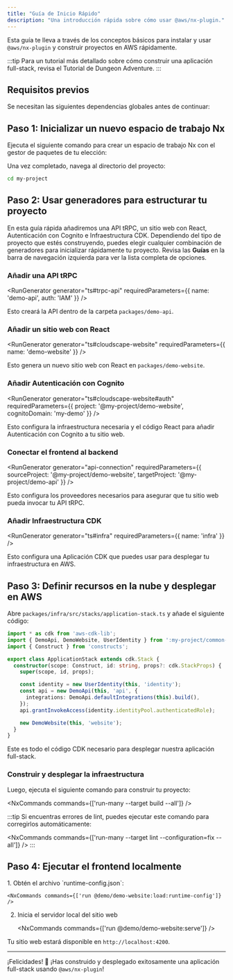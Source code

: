 ```yaml
---
title: "Guía de Inicio Rápido"
description: "Una introducción rápida sobre cómo usar @aws/nx-plugin."
---
```





Esta guía te lleva a través de los conceptos básicos para instalar y usar `@aws/nx-plugin` y construir proyectos en AWS rápidamente.

:::tip
Para un tutorial más detallado sobre cómo construir una aplicación full-stack, revisa el <Link path="get_started/tutorials/dungeon-game/overview">Tutorial de Dungeon Adventure</Link>.
:::

## Requisitos previos

Se necesitan las siguientes dependencias globales antes de continuar:

<Snippet name="prerequisites" />

## Paso 1: Inicializar un nuevo espacio de trabajo Nx

Ejecuta el siguiente comando para crear un espacio de trabajo Nx con el gestor de paquetes de tu elección:

<CreateNxWorkspaceCommand workspace="my-project" />

Una vez completado, navega al directorio del proyecto:

```sh
cd my-project
```

## Paso 2: Usar generadores para estructurar tu proyecto

En esta guía rápida añadiremos una API tRPC, un sitio web con React, Autenticación con Cognito e Infraestructura CDK. Dependiendo del tipo de proyecto que estés construyendo, puedes elegir cualquier combinación de generadores para inicializar rápidamente tu proyecto. Revisa las __Guías__ en la barra de navegación izquierda para ver la lista completa de opciones.

### Añadir una API tRPC

<RunGenerator generator="ts#trpc-api" requiredParameters={{ name: 'demo-api', auth: 'IAM' }} />

Esto creará la API dentro de la carpeta `packages/demo-api`.

### Añadir un sitio web con React

<RunGenerator generator="ts#cloudscape-website" requiredParameters={{ name: 'demo-website' }} />

Esto genera un nuevo sitio web con React en `packages/demo-website`.

### Añadir Autenticación con Cognito

<RunGenerator generator="ts#cloudscape-website#auth" requiredParameters={{ project: '@my-project/demo-website', cognitoDomain: 'my-demo' }} />

Esto configura la infraestructura necesaria y el código React para añadir Autenticación con Cognito a tu sitio web.

### Conectar el frontend al backend

<RunGenerator generator="api-connection" requiredParameters={{ sourceProject: '@my-project/demo-website', targetProject: '@my-project/demo-api' }} />

Esto configura los proveedores necesarios para asegurar que tu sitio web pueda invocar tu API tRPC.

### Añadir Infraestructura CDK

<RunGenerator generator="ts#infra" requiredParameters={{ name: 'infra' }} />

Esto configura una Aplicación CDK que puedes usar para desplegar tu infraestructura en AWS.

## Paso 3: Definir recursos en la nube y desplegar en AWS

Abre `packages/infra/src/stacks/application-stack.ts` y añade el siguiente código:

```typescript
import * as cdk from 'aws-cdk-lib';
import { DemoApi, DemoWebsite, UserIdentity } from ':my-project/common-constructs';
import { Construct } from 'constructs';

export class ApplicationStack extends cdk.Stack {
  constructor(scope: Construct, id: string, props?: cdk.StackProps) {
    super(scope, id, props);

    const identity = new UserIdentity(this, 'identity');
    const api = new DemoApi(this, 'api', {
      integrations: DemoApi.defaultIntegrations(this).build(),
    });
    api.grantInvokeAccess(identity.identityPool.authenticatedRole);

    new DemoWebsite(this, 'website');
  }
}
```

Este es todo el código CDK necesario para desplegar nuestra aplicación full-stack.

### Construir y desplegar la infraestructura

Luego, ejecuta el siguiente comando para construir tu proyecto:

<NxCommands commands={['run-many --target build --all']} />

:::tip
Si encuentras errores de lint, puedes ejecutar este comando para corregirlos automáticamente:

<NxCommands commands={['run-many --target lint --configuration=fix --all']} />
:::

## Paso 4: Ejecutar el frontend localmente

<Steps>
1. Obtén el archivo `runtime-config.json`:

    <NxCommands commands={['run @demo/demo-website:load:runtime-config']} />

2. Inicia el servidor local del sitio web

    <NxCommands commands={['run @demo/demo-website:serve']} />
</Steps>

Tu sitio web estará disponible en `http://localhost:4200`.

---

¡Felicidades! 🎉 ¡Has construido y desplegado exitosamente una aplicación full-stack usando `@aws/nx-plugin`!